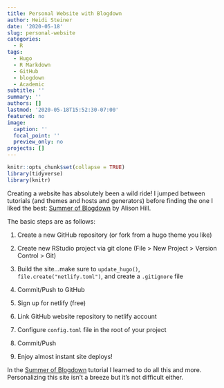 ```yaml
---
title: Personal Website with Blogdown
author: Heidi Steiner
date: '2020-05-18'
slug: personal-website
categories:
  - R
tags:
  - Hugo
  - R Markdown
  - GitHub
  - blogdown
  - Academic
subtitle: ''
summary: ''
authors: []
lastmod: '2020-05-18T15:52:30-07:00'
featured: no
image:
  caption: ''
  focal_point: ''
  preview_only: no
projects: []
---
```

```r
knitr::opts_chunk$set(collapse = TRUE)
library(tidyverse)
library(knitr)
```
Creating a website has absolutely been a wild ride! I jumped between tutorials (and themes and hosts and generators) before finding the one I liked the best: [Summer of Blogdown](https://summer-of-blogdown.netlify.app/) by Alison Hill. 

The basic steps are as follows:

1. Create a new GitHub repository (or fork from a hugo theme you like)

2. Create new RStudio project via git clone (File > New Project > Version Control > Git)

3. Build the site...make sure to ```update_hugo()```, ```file.create("netlify.toml")```, and create a ```.gitignore``` file

4. Commit/Push to GitHub

5. Sign up for netlify (free)

6. Link GitHub website repository to netlify account

7. Configure ```config.toml``` file in the root of your project

8. Commit/Push

9. Enjoy almost instant site deploys! 


In the [Summer of Blogdown](https://summer-of-blogdown.netlify.app/) tutorial I learned to do all this and more. Personalizing this site isn't a breeze but it's not difficult either. 